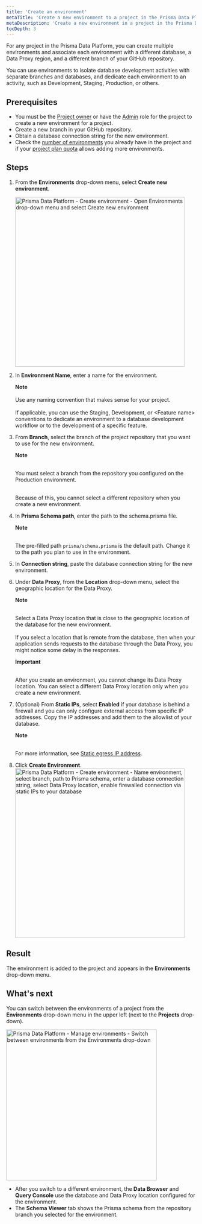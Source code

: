 ```yaml
---
title: 'Create an environment'
metaTitle: 'Create a new environment to a project in the Prisma Data Platform'
metaDescription: 'Create a new environment in a project in the Prisma Data Platform and associate it with a new branch, database, and Data Proxy region.'
tocDepth: 3
---
```


<TopBlock>

For any project in the Prisma Data Platform, you can create multiple environments and associate each environment with a different database, a Data Proxy region, and a different branch of your GitHub repository. 

You can use environments to isolate database development activities with separate branches and databases, and dedicate each environment to an activity, such as Development, Staging, Production, or others.

</TopBlock>

## Prerequisites

* You must be the [Project owner](/data-platform/members/user-roles) or have the [Admin](/data-platform/members/user-roles) role for the project to create a new environment for a project.
* Create a new branch in your GitHub repository.
* Obtain a database connection string for the new environment.
* Check the [number of environments](/data-platform/environments/view-all) you already have in the project and if your [project plan quota](/data-platform/billing/plans-and-quotas) allows adding more environments.

## Steps

1. From the **Environments** drop-down menu, select **Create new environment**.

    <img
        src="https://res.cloudinary.com/prismaio/image/upload/v1667204573/docs/pdp/environments/create-environment-01-environments-drop-down-select-create_lki1cm.png"
        alt="Prisma Data Platform - Create environment - Open Environments drop-down menu and select Create new environment"
        width="450px"
    />
2. In **Environment Name**, enter a name for the environment.

    <Admonition>

    **Note**<br /><br />
    Use any naming convention that makes sense for your project.<br /><br />
    If applicable, you can use the Staging, Development, or &lt;Feature name&gt; conventions to dedicate an environment to a database development workflow or to the development of a specific feature.

    </Admonition>
3. From **Branch**, select the branch of the project repository that you want to use for the new environment.
    <Admonition type="alert">
    
    **Note**<br /><br />

    You must select a branch from the repository you configured on the Production environment.<br /><br />

    Because of this, you cannot select a different repository when you create a new environment. 

    </Admonition>
4. In **Prisma Schema path**, enter the path to the schema.prisma file.

    <Admonition>

    **Note**<br /><br />

    The pre-filled path `prisma/schema.prisma` is the default path. Change it to the path you plan to use in the environment.

    </Admonition>
4. In **Connection string**, paste the database connection string for the new environment.
5. Under **Data Proxy**, from the **Location** drop-down menu, select the geographic location for the Data Proxy.
    <Admonition>

    **Note**<br /><br />

    Select a Data Proxy location that is close to the geographic location of the database for the new environment.<br /><br />
    If you select a location that is remote from the database, then when your application sends requests to the database through the Data Proxy, you might notice some delay in the responses.

    </Admonition>
    <Admonition type="alert">

    **Important**<br /><br />

    After you create an environment, you cannot change its Data Proxy location. You can select a different Data Proxy location only when you create a new environment.
    
    </Admonition>

6. (Optional) From **Static IPs**, select **Enabled** if your database is behind a firewall and you can only configure external access from specific IP addresses. Copy the IP addresses and add them to the allowlist of your database.
    <Admonition>

    **Note**<br /><br />

    For more information, see [Static egress IP address](/data-platform/static-ips).

    </Admonition>

7. Click **Create Environment**.
    <img
        src="https://res.cloudinary.com/prismaio/image/upload/v1667201939/docs/pdp/environments/create-environment-02-configure-environemnt-repo-branch-database-connection-string-data-proxy_z5rv6g.png"
        alt="Prisma Data Platform - Create environment - Name environment, select branch, path to Prisma schema, enter a database connection string, select Data Proxy location, enable firewalled connection via static IPs to your database"
        width="450px"
    />

## Result

The environment is added to the project and appears in the **Environments** drop-down menu.

## What's next

You can switch between the environments of a project from the **Environments** drop-down menu in the upper left (next to the **Projects** drop-down).

<img
    src="https://res.cloudinary.com/prismaio/image/upload/v1667168529/docs/pdp/environments/manage-environments-default-environment_qor54q.png"
    alt="Prisma Data Platform - Manage environments - Switch between environments from the Environments drop-down"
    width="400px"
/>

* After you switch to a different environment, the **Data Browser** and **Query Console** use the database and Data Proxy location configured for the environment. 
* The **Schema Viewer** tab shows the Prisma schema from the repository branch you selected for the environment.